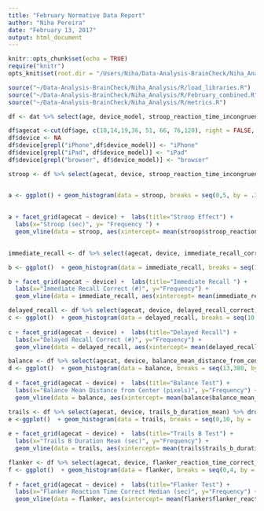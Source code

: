 ```yaml
---
title: "February Normative Data Report"
author: "Niha Pereira"
date: "February 13, 2017"
output: html_document
---
```


```r
knitr::opts_chunk$set(echo = TRUE)
require("knitr")
opts_knit$set(root.dir = "/Users/Niha/Data-Analysis-BrainCheck/Niha_Analysis")
```

```r
source("~/Data-Analysis-BrainCheck/Niha_Analysis/R/load_libraries.R")
source("~/Data-Analysis-BrainCheck/Niha_Analysis/R/February_combined.R")
source("~/Data-Analysis-BrainCheck/Niha_Analysis/R/metrics.R")

df <- dat %>% select(age, device_model, stroop_reaction_time_incongruent_median,digit_symbol_duration_median, immediate_recall_correct,delayed_recall_correct, balance_mean_distance_from_center, trails_b_duration_mean, flanker_reaction_time_correct_median)

df$agecat <-cut(df$age, c(10,14,19,36, 51, 66, 76,120), right = FALSE, labels = c("10-13", "14-18", "19-35", "36-50", "51-65", "66-75", "76+"))
df$device <- NA
df$device[grepl("iPhone",df$device_model)] <- "iPhone"
df$device[grepl("iPad", df$device_model)] <- "iPad"
df$device[grepl("browser", df$device_model)] <- "browser"

```

```r

stroop <- df %>% select(agecat, device, stroop_reaction_time_incongruent_median) %>% drop_na()


a <- ggplot() + geom_histogram(data = stroop, breaks = seq(0,5, by = .3), aes(y = ..ncount.., x = stroop$stroop_reaction_time_incongruent_median), col = "black", fill = "purple") + theme_gray()
    
      
a + facet_grid(agecat ~ device) +  labs(title="Stroop Effect") +
  labs(x="Stroop (sec)", y= "Frequency ") +
  geom_vline(data = stroop, aes(xintercept= mean(stroop$stroop_reaction_time_incongruent_median, na.rm = T)),linetype = "dashed", color = "pink", size = .75) 
  


````


```r

immediate_recall <- df %>% select(agecat, device, immediate_recall_correct) %>% drop_na()

b <- ggplot()  + geom_histogram(data = immediate_recall, breaks = seq(10,20.5, by = .75), aes( y =..ncount.., x = immediate_recall$immediate_recall_correct), col = "black", fill = "purple" ) 

b + facet_grid(agecat ~ device) +  labs(title="Immediate Recall ") +
  labs(x="Immediate Recall Correct (#)", y="Frequency") +
  geom_vline(data = immediate_recall, aes(xintercept= mean(immediate_recall$immediate_recall_correct, na.rm = T)),linetype = "dashed", color = "pink", size = .75)

````

```r

delayed_recall <- df %>% select(agecat, device, delayed_recall_correct) %>% drop_na()
c <- ggplot()  + geom_histogram(data = delayed_recall, breaks = seq(10,20, by = .75), aes( y =..ncount.., x = delayed_recall$delayed_recall_correct), col = "black", fill = "purple" ) 
              
c + facet_grid(agecat ~ device) +  labs(title="Delayed Recall") +
  labs(x="Delayed Recall Correct (#)", y="Frequency") +
  geom_vline(data = delayed_recall, aes(xintercept= mean(delayed_recall$delayed_recall_correct, na.rm = T)),linetype = "dashed", color = "pink", size = .75)


````

```r

balance <- df %>% select(agecat, device, balance_mean_distance_from_center) %>% drop_na()
d <- ggplot()  + geom_histogram(data = balance, breaks = seq(13,380, by = 20), aes( y =..ncount.., x = balance$balance_mean_distance_from_center), col = "black", fill = "purple" ) 
                   
d + facet_grid(agecat ~ device) +  labs(title="Balance Test") +
  labs(x="Balance Mean Distance from Center (pixels)", y="Frequency") + 
  geom_vline(data = balance, aes(xintercept= mean(balance$balance_mean_distance_from_center, na.rm = T)),linetype = "dashed", color = "pink", size = .75)


````

```r

trails <- df %>% select(agecat, device, trails_b_duration_mean) %>% drop_na()
e <-ggplot()  + geom_histogram(data = trails, breaks = seq(0,10, by = .75), aes( y =..ncount.., x = trails$trails_b_duration_mean), col = "black", fill = "purple" ) 
                     
e + facet_grid(agecat ~ device) +  labs(title="Trails B Test") +
  labs(x="Trails B Duration Mean (sec)", y="Frequency") +
  geom_vline(data = trails, aes(xintercept= mean(trails$trails_b_duration_mean, na.rm = T)),linetype = "dashed", color = "pink", size = .75)


````

```r

flanker <- df %>% select(agecat, device, flanker_reaction_time_correct_median) %>% drop_na()
f <- ggplot()  + geom_histogram(data = flanker, breaks = seq(0,4, by = .27), aes( y =..ncount.., x = flanker$flanker_reaction_time_correct_median), col = "black", fill = "purple" )  
                    
f + facet_grid(agecat ~ device) +  labs(title="Flanker Test") +
  labs(x="Flanker Reaction Time Correct Median (sec)", y="Frequency") +
  geom_vline(data = flanker, aes(xintercept= mean(flanker$flanker_reaction_time_correct_median, na.rm = T)),linetype = "dashed", color = "pink", size = .75)


````